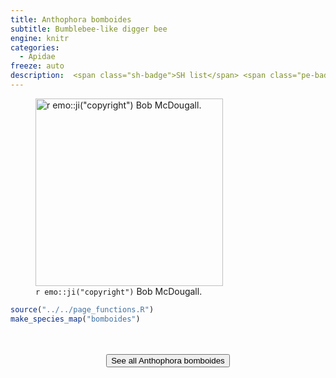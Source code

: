 ```yaml
---
title: Anthophora bomboides
subtitle: Bumblebee-like digger bee
engine: knitr
categories:
  - Apidae
freeze: auto
description:  <span class="sh-badge">SH list</span> <span class="pe-badge">PM Evidence</span>
---
```

![`r emo::ji("copyright")` Bob McDougall.](https://inaturalist-open-data.s3.amazonaws.com/photos/213727974/large.jpeg){height=300}





```r
source("../../page_functions.R")
make_species_map("bomboides")
```
<br><br>
<center>


<a href="https://inaturalist.ca/observations?place_id=7085&quality_grade=research&subview=map&taxon_id=198855"><button type="button" class="btn btn-secondary">See all Anthophora bomboides <i class="fa-solid fa-arrow-up-right-from-square"></i> </button></a>
</center>
